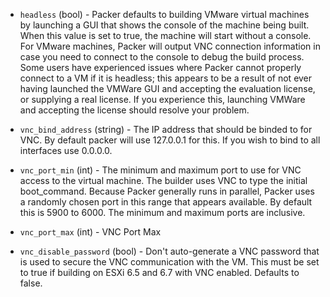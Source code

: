 <!-- Code generated from the comments of the RunConfig struct in builder/vmware/common/run_config.go; DO NOT EDIT MANUALLY -->

- `headless` (bool) - Packer defaults to building VMware virtual machines
  by launching a GUI that shows the console of the machine being built. When
  this value is set to true, the machine will start without a console. For
  VMware machines, Packer will output VNC connection information in case you
  need to connect to the console to debug the build process.
  Some users have experienced issues where Packer cannot properly connect
  to a VM if it is headless; this appears to be a result of not ever having
  launched the VMWare GUI and accepting the evaluation license, or
  supplying a real license. If you experience this, launching VMWare and
  accepting the license should resolve your problem.

- `vnc_bind_address` (string) - The IP address that should be
  binded to for VNC. By default packer will use 127.0.0.1 for this. If you
  wish to bind to all interfaces use 0.0.0.0.

- `vnc_port_min` (int) - The minimum and maximum port
  to use for VNC access to the virtual machine. The builder uses VNC to type
  the initial boot_command. Because Packer generally runs in parallel,
  Packer uses a randomly chosen port in this range that appears available. By
  default this is 5900 to 6000. The minimum and maximum ports are
  inclusive.

- `vnc_port_max` (int) - VNC Port Max

- `vnc_disable_password` (bool) - Don't auto-generate a VNC password that
  is used to secure the VNC communication with the VM. This must be set to
  true if building on ESXi 6.5 and 6.7 with VNC enabled. Defaults to
  false.
